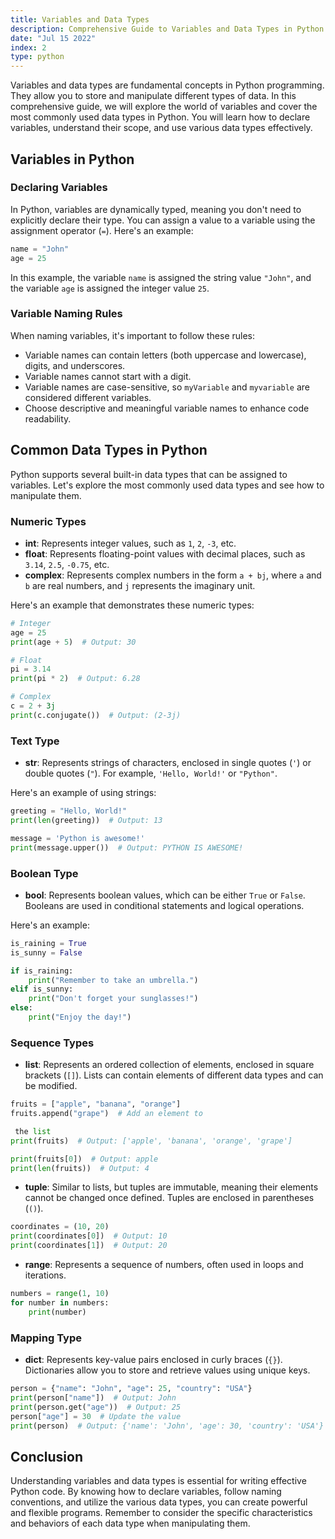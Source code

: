 ```yaml
---
title: Variables and Data Types
description: Comprehensive Guide to Variables and Data Types in Python
date: "Jul 15 2022"
index: 2
type: python
---
```


Variables and data types are fundamental concepts in Python programming. They allow you to store and manipulate different types of data. In this comprehensive guide, we will explore the world of variables and cover the most commonly used data types in Python. You will learn how to declare variables, understand their scope, and use various data types effectively.

## Variables in Python

### Declaring Variables

In Python, variables are dynamically typed, meaning you don't need to explicitly declare their type. You can assign a value to a variable using the assignment operator (`=`). Here's an example:

```python
name = "John"
age = 25
```

In this example, the variable `name` is assigned the string value `"John"`, and the variable `age` is assigned the integer value `25`.

### Variable Naming Rules

When naming variables, it's important to follow these rules:

- Variable names can contain letters (both uppercase and lowercase), digits, and underscores.
- Variable names cannot start with a digit.
- Variable names are case-sensitive, so `myVariable` and `myvariable` are considered different variables.
- Choose descriptive and meaningful variable names to enhance code readability.

## Common Data Types in Python

Python supports several built-in data types that can be assigned to variables. Let's explore the most commonly used data types and see how to manipulate them.

### Numeric Types

- **int**: Represents integer values, such as `1`, `2`, `-3`, etc.
- **float**: Represents floating-point values with decimal places, such as `3.14`, `2.5`, `-0.75`, etc.
- **complex**: Represents complex numbers in the form `a + bj`, where `a` and `b` are real numbers, and `j` represents the imaginary unit.

Here's an example that demonstrates these numeric types:

```python
# Integer
age = 25
print(age + 5)  # Output: 30

# Float
pi = 3.14
print(pi * 2)  # Output: 6.28

# Complex
c = 2 + 3j
print(c.conjugate())  # Output: (2-3j)
```

### Text Type

- **str**: Represents strings of characters, enclosed in single quotes (`'`) or double quotes (`"`). For example, `'Hello, World!'` or `"Python"`.

Here's an example of using strings:

```python
greeting = "Hello, World!"
print(len(greeting))  # Output: 13

message = 'Python is awesome!'
print(message.upper())  # Output: PYTHON IS AWESOME!
```

### Boolean Type

- **bool**: Represents boolean values, which can be either `True` or `False`. Booleans are used in conditional statements and logical operations.

Here's an example:

```python
is_raining = True
is_sunny = False

if is_raining:
    print("Remember to take an umbrella.")
elif is_sunny:
    print("Don't forget your sunglasses!")
else:
    print("Enjoy the day!")
```

### Sequence Types

- **list**: Represents an ordered collection of elements, enclosed in square brackets (`[]`). Lists can contain elements of different data types and can be modified.

```python
fruits = ["apple", "banana", "orange"]
fruits.append("grape")  # Add an element to

 the list
print(fruits)  # Output: ['apple', 'banana', 'orange', 'grape']

print(fruits[0])  # Output: apple
print(len(fruits))  # Output: 4
```

- **tuple**: Similar to lists, but tuples are immutable, meaning their elements cannot be changed once defined. Tuples are enclosed in parentheses (`()`).

```python
coordinates = (10, 20)
print(coordinates[0])  # Output: 10
print(coordinates[1])  # Output: 20
```

- **range**: Represents a sequence of numbers, often used in loops and iterations.

```python
numbers = range(1, 10)
for number in numbers:
    print(number)
```

### Mapping Type

- **dict**: Represents key-value pairs enclosed in curly braces (`{}`). Dictionaries allow you to store and retrieve values using unique keys.

```python
person = {"name": "John", "age": 25, "country": "USA"}
print(person["name"])  # Output: John
print(person.get("age"))  # Output: 25
person["age"] = 30  # Update the value
print(person)  # Output: {'name': 'John', 'age': 30, 'country': 'USA'}
```

## Conclusion

Understanding variables and data types is essential for writing effective Python code. By knowing how to declare variables, follow naming conventions, and utilize the various data types, you can create powerful and flexible programs. Remember to consider the specific characteristics and behaviors of each data type when manipulating them.
